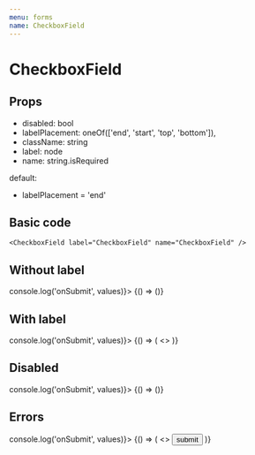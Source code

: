 ```yaml
---
menu: forms
name: CheckboxField
---
```



# CheckboxField

<Props of={CheckboxField} />

## Props
  - disabled: bool
  - labelPlacement: oneOf(['end', 'start', 'top', 'bottom']),
  - className: string
  - label: node
  - name: string.isRequired

default:
  - labelPlacement = 'end'

## Basic code

```
<CheckboxField label="CheckboxField" name="CheckboxField" />
```

## Without label

<Playground>
  <Form onSubmit={(values) => console.log('onSubmit', values)}>
    {() => (<CheckboxField name="check" />)}
  </Form>
</Playground>

## With label

<Playground>
  <Form onSubmit={(values) => console.log('onSubmit', values)}>
    {() => (
      <>
        <LabelCheckbox name="check1" label="end label checkbox" />
        <LabelCheckbox name="check2" label="start label checkbox" labelPlacement="start" />
        <LabelCheckbox name="check3" label="top label checkbox" labelPlacement="top" />
        <LabelCheckbox name="check4" label="top label checkbox" labelPlacement="bottom" />
      </>
    )}
  </Form>
</Playground>

## Disabled

<Playground>
  <Form onSubmit={(values) => console.log('onSubmit', values)}>
    {() => (<LabelCheckbox disabled name="disabled" label="disabled checkbox" />)}
  </Form>
</Playground>

## Errors

<Playground>
  <Form initialValues={{ errorField: false }} onSubmit={(values) => console.log('onSubmit', values)}>
    {() => (
      <>
        <LabelCheckbox required name="errorField" label="error checkbox" />
        <button type="submit">submit</button>
      </>
    )}
  </Form>
</Playground>
